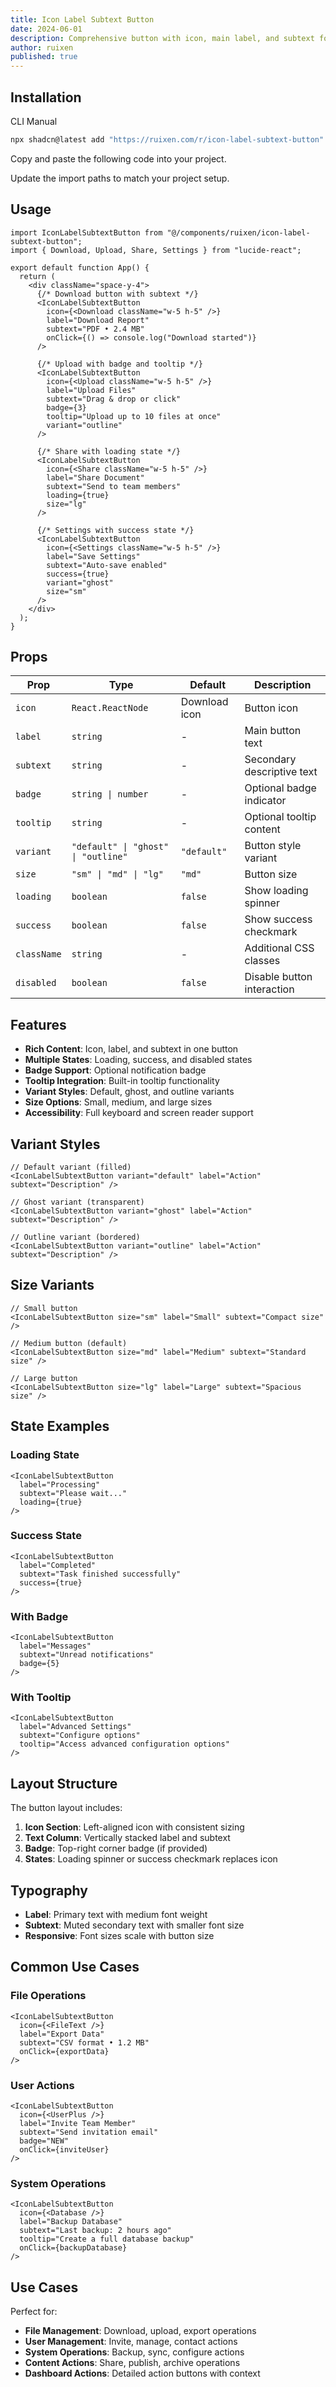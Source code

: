 ```yaml
---
title: Icon Label Subtext Button
date: 2024-06-01
description: Comprehensive button with icon, main label, and subtext for detailed actions
author: ruixen
published: true
---
```


<ComponentPreview name="icon-label-subtext-button-demo" category="buttons" />

## Installation

<Tabs defaultValue="cli">

<TabsList>
  <TabsTrigger value="cli">CLI</TabsTrigger>
  <TabsTrigger value="manual">Manual</TabsTrigger>
</TabsList>
<TabsContent value="cli">

```bash
npx shadcn@latest add "https://ruixen.com/r/icon-label-subtext-button"
```

</TabsContent>

<TabsContent value="manual">

<Steps>

<Step>Copy and paste the following code into your project.</Step>

<ComponentSource name="icon-label-subtext-button" />

<Step>Update the import paths to match your project setup.</Step>

</Steps>

</TabsContent>

</Tabs>

## Usage

```tsx
import IconLabelSubtextButton from "@/components/ruixen/icon-label-subtext-button";
import { Download, Upload, Share, Settings } from "lucide-react";

export default function App() {
  return (
    <div className="space-y-4">
      {/* Download button with subtext */}
      <IconLabelSubtextButton
        icon={<Download className="w-5 h-5" />}
        label="Download Report"
        subtext="PDF • 2.4 MB"
        onClick={() => console.log("Download started")}
      />

      {/* Upload with badge and tooltip */}
      <IconLabelSubtextButton
        icon={<Upload className="w-5 h-5" />}
        label="Upload Files"
        subtext="Drag & drop or click"
        badge={3}
        tooltip="Upload up to 10 files at once"
        variant="outline"
      />

      {/* Share with loading state */}
      <IconLabelSubtextButton
        icon={<Share className="w-5 h-5" />}
        label="Share Document"
        subtext="Send to team members"
        loading={true}
        size="lg"
      />

      {/* Settings with success state */}
      <IconLabelSubtextButton
        icon={<Settings className="w-5 h-5" />}
        label="Save Settings"
        subtext="Auto-save enabled"
        success={true}
        variant="ghost"
        size="sm"
      />
    </div>
  );
}
```

## Props

| Prop        | Type                                | Default       | Description                |
| ----------- | ----------------------------------- | ------------- | -------------------------- |
| `icon`      | `React.ReactNode`                   | Download icon | Button icon                |
| `label`     | `string`                            | -             | Main button text           |
| `subtext`   | `string`                            | -             | Secondary descriptive text |
| `badge`     | `string \| number`                  | -             | Optional badge indicator   |
| `tooltip`   | `string`                            | -             | Optional tooltip content   |
| `variant`   | `"default" \| "ghost" \| "outline"` | `"default"`   | Button style variant       |
| `size`      | `"sm" \| "md" \| "lg"`              | `"md"`        | Button size                |
| `loading`   | `boolean`                           | `false`       | Show loading spinner       |
| `success`   | `boolean`                           | `false`       | Show success checkmark     |
| `className` | `string`                            | -             | Additional CSS classes     |
| `disabled`  | `boolean`                           | `false`       | Disable button interaction |

## Features

- **Rich Content**: Icon, label, and subtext in one button
- **Multiple States**: Loading, success, and disabled states
- **Badge Support**: Optional notification badge
- **Tooltip Integration**: Built-in tooltip functionality
- **Variant Styles**: Default, ghost, and outline variants
- **Size Options**: Small, medium, and large sizes
- **Accessibility**: Full keyboard and screen reader support

## Variant Styles

```tsx
// Default variant (filled)
<IconLabelSubtextButton variant="default" label="Action" subtext="Description" />

// Ghost variant (transparent)
<IconLabelSubtextButton variant="ghost" label="Action" subtext="Description" />

// Outline variant (bordered)
<IconLabelSubtextButton variant="outline" label="Action" subtext="Description" />
```

## Size Variants

```tsx
// Small button
<IconLabelSubtextButton size="sm" label="Small" subtext="Compact size" />

// Medium button (default)
<IconLabelSubtextButton size="md" label="Medium" subtext="Standard size" />

// Large button
<IconLabelSubtextButton size="lg" label="Large" subtext="Spacious size" />
```

## State Examples

### Loading State

```tsx
<IconLabelSubtextButton
  label="Processing"
  subtext="Please wait..."
  loading={true}
/>
```

### Success State

```tsx
<IconLabelSubtextButton
  label="Completed"
  subtext="Task finished successfully"
  success={true}
/>
```

### With Badge

```tsx
<IconLabelSubtextButton
  label="Messages"
  subtext="Unread notifications"
  badge={5}
/>
```

### With Tooltip

```tsx
<IconLabelSubtextButton
  label="Advanced Settings"
  subtext="Configure options"
  tooltip="Access advanced configuration options"
/>
```

## Layout Structure

The button layout includes:

1. **Icon Section**: Left-aligned icon with consistent sizing
2. **Text Column**: Vertically stacked label and subtext
3. **Badge**: Top-right corner badge (if provided)
4. **States**: Loading spinner or success checkmark replaces icon

## Typography

- **Label**: Primary text with medium font weight
- **Subtext**: Muted secondary text with smaller font size
- **Responsive**: Font sizes scale with button size

## Common Use Cases

### File Operations

```tsx
<IconLabelSubtextButton
  icon={<FileText />}
  label="Export Data"
  subtext="CSV format • 1.2 MB"
  onClick={exportData}
/>
```

### User Actions

```tsx
<IconLabelSubtextButton
  icon={<UserPlus />}
  label="Invite Team Member"
  subtext="Send invitation email"
  badge="NEW"
  onClick={inviteUser}
/>
```

### System Operations

```tsx
<IconLabelSubtextButton
  icon={<Database />}
  label="Backup Database"
  subtext="Last backup: 2 hours ago"
  tooltip="Create a full database backup"
  onClick={backupDatabase}
/>
```

## Use Cases

Perfect for:

- **File Management**: Download, upload, export operations
- **User Management**: Invite, manage, contact actions
- **System Operations**: Backup, sync, configure actions
- **Content Actions**: Share, publish, archive operations
- **Dashboard Actions**: Detailed action buttons with context
